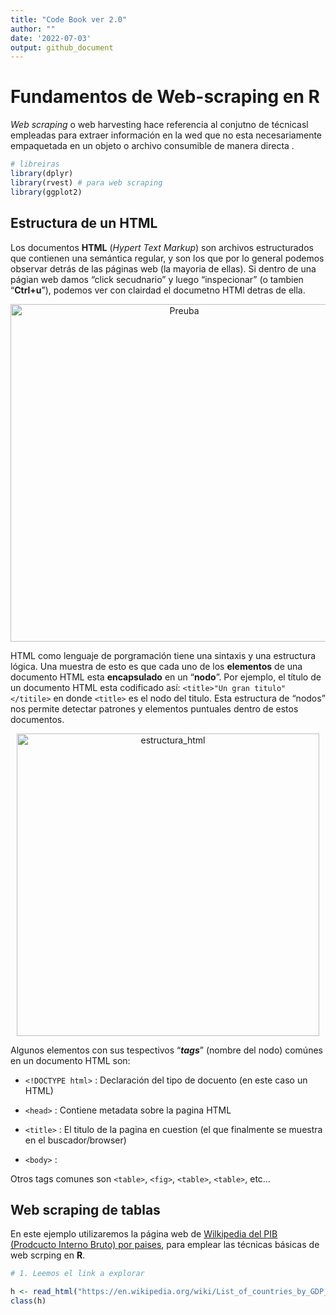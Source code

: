 ```yaml
---
title: "Code Book ver 2.0"
author: ""
date: '2022-07-03'
output: github_document
---
```


# Fundamentos de Web-scraping en R

*Web scraping* o web harvesting hace referencia al conjutno de técnicasl empleadas para extraer información en la wed que no esta necesariamente empaquetada en un objeto o archivo consumible de manera directa .

```r

# libreiras
library(dplyr)
library(rvest) # para web scraping
library(ggplot2)

```

## Estructura de un HTML

Los documentos **HTML** (*Hypert Text Markup*) son archivos estructurados que contienen una semántica regular, y son los que por lo general podemos observar detrás de las páginas web (la mayoria de ellas). Si dentro de una págian web damos "click secudnario" y luego "inspecionar" (o tambien "**Ctrl+u**"), podemos ver con clairdad el documetno HTMl detras de ella.

<p align="center">
<img src="00_Code_Book_2.0_files/figure-gfm/prueba.png" alt="Preuba" width="540"/>
</p>

HTML como lenguaje de porgramación tiene una sintaxis y una estructura lógica. Una muestra de esto es que cada uno de los **elementos** de una documento HTML esta **encapsulado** en un "**nodo**". Por ejemplo, el título de un documento HTML esta codificado así: `<title>"Un gran titulo"</titile>` en donde `<title>` es el nodo del titulo. Esta estructura de "nodos" nos permite detectar patrones y elementos puntuales dentro de estos documentos.

<p align="center">
<img src="00_Code_Book_2.0_files/figure-gfm/prueba2.png" alt="estructura_html" width="484"/>
</p>

Algunos elementos con sus tespectivos "***tags***" (nombre del nodo) comúnes en un documento HTML son:

-   `<!DOCTYPE html>` : Declaración del tipo de docuento (en este caso un HTML)

-   `<head>` : Contiene metadata sobre la pagina HTML

-   `<title>` : El titulo de la pagina en cuestion (el que finalmente se muestra en el buscador/browser)

-   `<body>` :

Otros tags comunes son `<table>`, `<fig>`, `<table>`, `<table>`, etc...

## Web scraping de tablas

En este ejemplo utilizaremos la página web de [Wilkipedia del PIB (Prodcucto Interno Bruto) por paises](https://en.wikipedia.org/wiki/List_of_countries_by_GDP_(nominal) "¡Haz click aqui!"), para emplear las técnicas básicas de web scrping en **R**.

```r

# 1. Leemos el link a explorar

h <- read_html("https://en.wikipedia.org/wiki/List_of_countries_by_GDP_(nominal)")
class(h)
```
